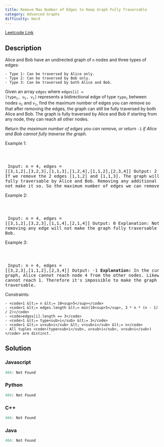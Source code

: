 ```yaml
---
title: Remove Max Number of Edges to Keep Graph Fully Traversable
category: Advanced Graphs
difficulty: Hard
---
```


<Callout>

[Leetcode Link](https://leetcode.com/problems/remove-max-number-of-edges-to-keep-graph-fully-traversable)

</Callout>

## Description
Alice and Bob have an undirected graph of <code>n</code> nodes and three types of edges:


	- Type 1: Can be traversed by Alice only.
	- Type 2: Can be traversed by Bob only.
	- Type 3: Can be traversed by both Alice and Bob.


Given an array <code>edges</code> where <code>edges[i] = [type<sub>i</sub>, u<sub>i</sub>, v<sub>i</sub>]</code> represents a bidirectional edge of type <code>type<sub>i</sub></code> between nodes <code>u<sub>i</sub></code> and <code>v<sub>i</sub></code>, find the maximum number of edges you can remove so that after removing the edges, the graph can still be fully traversed by both Alice and Bob. The graph is fully traversed by Alice and Bob if starting from any node, they can reach all other nodes.

Return *the maximum number of edges you can remove, or return* <code>-1</code> *if Alice and Bob cannot fully traverse the graph.*

 
Example 1:

<Image alt="" src="https://assets.leetcode.com/uploads/2020/08/19/ex1.png" width={179} height={191} />

<br /><pre className="overflow-x-auto">
Input: n = 4, edges = [[3,1,2],[3,2,3],[1,1,3],[1,2,4],[1,1,2],[2,3,4]]
Output: 2
Explanation: If we remove the 2 edges [1,1,2] and [1,1,3]. The graph will still be fully traversable by Alice and Bob. Removing any additional edge will not make it so. So the maximum number of edges we can remove is 2.
</pre>

Example 2:

<Image alt="" src="https://assets.leetcode.com/uploads/2020/08/19/ex2.png" width={178} height={190} />

<br /><pre className="overflow-x-auto">
Input: n = 4, edges = [[3,1,2],[3,2,3],[1,1,4],[2,1,4]]
Output: 0
Explanation: Notice that removing any edge will not make the graph fully traversable by Alice and Bob.
</pre>

Example 3:

<Image alt="" src="https://assets.leetcode.com/uploads/2020/08/19/ex3.png" width={178} height={190} />

<br /><pre className="overflow-x-auto">
Input: n = 4, edges = [[3,2,3],[1,1,2],[2,3,4]]
Output: -1
<b>Explanation: </b>In the current graph, Alice cannot reach node 4 from the other nodes. Likewise, Bob cannot reach 1. Therefore it&#39;s impossible to make the graph fully traversable.</pre>

 

 
Constraints:


	- <code>1 &lt;= n &lt;= 10<sup>5</sup></code>
	- <code>1 &lt;= edges.length &lt;= min(10<sup>5</sup>, 3 * n * (n - 1) / 2)</code>
	- <code>edges[i].length == 3</code>
	- <code>1 &lt;= type<sub>i</sub> &lt;= 3</code>
	- <code>1 &lt;= u<sub>i</sub> &lt; v<sub>i</sub> &lt;= n</code>
	- All tuples <code>(type<sub>i</sub>, u<sub>i</sub>, v<sub>i</sub>)</code> are distinct.



## Solution

### Javascript
```javascript
404: Not Found
```
### Python
```python
404: Not Found
```
### C++
```cpp
404: Not Found
```
### Java
```java
404: Not Found
```



